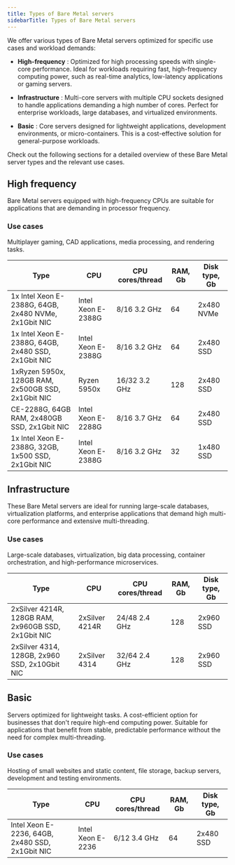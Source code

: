 ---
title: Types of Bare Metal servers
sidebarTitle: Types of Bare Metal servers
---

We offer various types of Bare Metal servers optimized for specific use cases and workload demands: 

  * **High-frequency** : Optimized for high processing speeds with single-core performance. Ideal for workloads requiring fast, high-frequency computing power, such as real-time analytics, low-latency applications or gaming servers. 

  * **Infrastructure** : Multi-core servers with multiple CPU sockets designed to handle applications demanding a high number of cores. Perfect for enterprise workloads, large databases, and virtualized environments. 

  * **Basic** : Core servers designed for lightweight applications, development environments, or micro-containers. This is a cost-effective solution for general-purpose workloads.




Check out the following sections for a detailed overview of these Bare Metal server types and the relevant use cases. 

## High frequency

Bare Metal servers equipped with high-frequency CPUs are suitable for applications that are demanding in processor frequency. 

### Use cases

Multiplayer gaming, CAD applications, media processing, and rendering tasks.

Type | CPU | CPU cores/thread | RAM, Gb | Disk type, Gb  
---|---|---|---|---  
1x Intel Xeon E-2388G, 64GB, 2x480 NVMe, 2x1Gbit NIC | Intel Xeon E-2388G | 8/16 3.2 GHz | 64 | 2x480 NVMe  
1x Intel Xeon E-2388G, 64GB, 2x480 SSD, 2x1Gbit NIC | Intel Xeon E-2388G | 8/16 3.2 GHz | 64 | 2x480 SSD  
1xRyzen 5950x, 128GB RAM, 2x500GB SSD, 2x1Gbit NIC | Ryzen 5950x | 16/32 3.2 GHz | 128 | 2x480 SSD  
CE-2288G, 64GB RAM, 2x480GB SSD, 2x1Gbit NIC | Intel Xeon E-2288G | 8/16 3.7 GHz | 64 | 2x480 SSD  
1x Intel Xeon E-2388G, 32GB, 1x500 SSD, 2x1Gbit NIC | Intel Xeon E-2388G | 8/16 3.2 GHz | 32 | 1x480 SSD  
  
## Infrastructure

These Bare Metal servers are ideal for running large-scale databases, virtualization platforms, and enterprise applications that demand high multi-core performance and extensive multi-threading. 

### Use cases

Large-scale databases, virtualization, big data processing, container orchestration, and high-performance microservices. 

Type | CPU | CPU cores/thread | RAM, Gb | Disk type, Gb  
---|---|---|---|---  
2xSilver 4214R, 128GB RAM, 2x960GB SSD, 2x1Gbit NIC | 2xSilver 4214R | 24/48 2.4 GHz | 128 | 2x960 SSD  
2xSilver 4314, 128GB, 2x960 SSD, 2x10Gbit NIC | 2xSilver 4314 | 32/64 2.4 GHz | 128 | 2x960 SSD  
  
## Basic

Servers optimized for lightweight tasks. A cost-efficient option for businesses that don't require high-end computing power. Suitable for applications that benefit from stable, predictable performance without the need for complex multi-threading. 

### Use cases

Hosting of small websites and static content, file storage, backup servers, development and testing environments. 

Type | CPU | CPU cores/thread | RAM, Gb | Disk type, Gb  
---|---|---|---|---  
Intel Xeon E-2236, 64GB, 2x480 SSD, 2x1Gbit NIC | Intel Xeon E-2236 | 6/12 3.4 GHz | 64 | 2x480 SSD